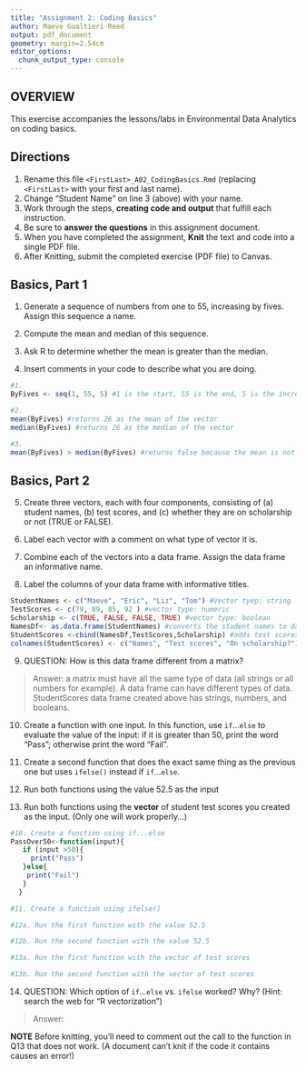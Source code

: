 ```yaml
---
title: "Assignment 2: Coding Basics"
author: Maeve Gualtieri-Reed
output: pdf_document
geometry: margin=2.54cm
editor_options: 
  chunk_output_type: console
---
```


## OVERVIEW

This exercise accompanies the lessons/labs in Environmental Data Analytics on coding basics.

## Directions

1.  Rename this file `<FirstLast>_A02_CodingBasics.Rmd` (replacing `<FirstLast>` with your first and last name).
2.  Change "Student Name" on line 3 (above) with your name.
3.  Work through the steps, **creating code and output** that fulfill each instruction.
4.  Be sure to **answer the questions** in this assignment document.
5.  When you have completed the assignment, **Knit** the text and code into a single PDF file.
6.  After Knitting, submit the completed exercise (PDF file) to Canvas.

## Basics, Part 1

1.  Generate a sequence of numbers from one to 55, increasing by fives. Assign this sequence a name.

2.  Compute the mean and median of this sequence.

3.  Ask R to determine whether the mean is greater than the median.

4.  Insert comments in your code to describe what you are doing.

```r
#1. 
ByFives <- seq(1, 55, 5) #1 is the start, 55 is the end, 5 is the increment. Assigns to the vector "ByFives"

#2. 
mean(ByFives) #returns 26 as the mean of the vector
median(ByFives) #returns 26 as the median of the vector

#3. 
mean(ByFives) > median(ByFives) #returns false because the mean is not greater than the median
```

## Basics, Part 2

5.  Create three vectors, each with four components, consisting of (a) student names, (b) test scores, and (c) whether they are on scholarship or not (TRUE or FALSE).

6.  Label each vector with a comment on what type of vector it is.

7.  Combine each of the vectors into a data frame. Assign the data frame an informative name.

8.  Label the columns of your data frame with informative titles.

```r
StudentNames <- c("Maeve", "Eric", "Liz", "Tom") #Vector tyep: string
TestScores <- c(79, 89, 85, 92 ) #vector type: numeric
Scholarship <- c(TRUE, FALSE, FALSE, TRUE) #vector type: boolean
NamesDf<- as.data.frame(StudentNames) #converts the student names to data frame
StudentScores <-cbind(NamesDf,TestScores,Scholarship) #adds test scores and scholarship as columns to the data frame
colnames(StudentScores) <- c("Names", "Test scores", "On scholarship?") #labels columns
```

9.  QUESTION: How is this data frame different from a matrix?

> Answer: a matrix must have all the same type of data (all strings or all numbers for example). A data frame can have different types of data. StudentScores data frame created above has strings, numbers, and booleans.

10. Create a function with one input. In this function, use `if`...`else` to evaluate the value of the input: if it is greater than 50, print the word "Pass"; otherwise print the word "Fail". 

11. Create a second function that does the exact same thing as the previous one but uses `ifelse()` instead if `if`...`else `. 

12. Run both functions using the value 52.5 as the input

13. Run both functions using the **vector** of student test scores you created as the input. (Only one will work properly...)

```r
#10. Create a function using if...else
PassOver50<-function(input){
   if (input >50){
     print("Pass")
   }else{
    print("Fail")
   }
  }

#11. Create a function using ifelse()

#12a. Run the first function with the value 52.5

#12b. Run the second function with the value 52.5

#13a. Run the first function with the vector of test scores

#13b. Run the second function with the vector of test scores
```

14. QUESTION: Which option of `if`...`else` vs. `ifelse` worked? Why? (Hint: search the web for "R vectorization")

> Answer:


**NOTE** Before knitting, you'll need to comment out the call to the function in Q13 that does not work. (A document can't knit if the code it contains causes an error!)